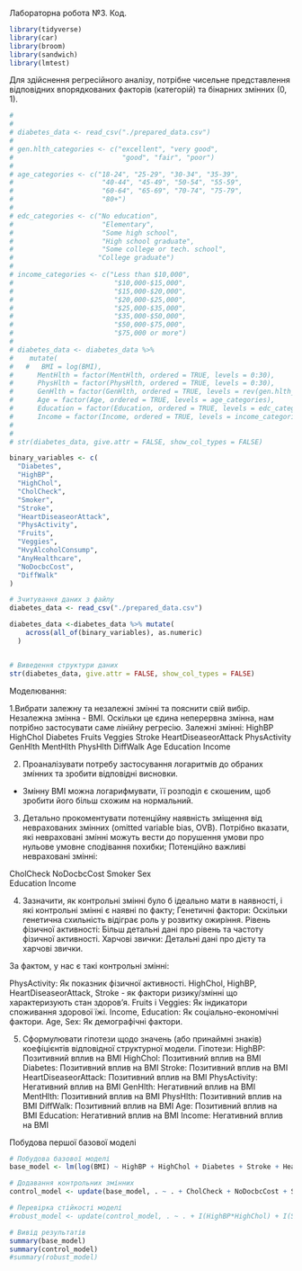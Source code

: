 Лабораторна робота №3. Код.

```r
library(tidyverse)
library(car)
library(broom)
library(sandwich)
library(lmtest)

```

Для здійснення регресійного аналізу, потрібне чисельне представлення відповідних впорядкованих факторів (категорій) та бінарних змінних (0, 1).

```r
# 
# 
# diabetes_data <- read_csv("./prepared_data.csv")
# 
# gen.hlth_categories <- c("excellent", "very good",
#                           "good", "fair", "poor")
#  
# age_categories <- c("18-24", "25-29", "30-34", "35-39",
#                      "40-44", "45-49", "50-54", "55-59",
#                      "60-64", "65-69", "70-74", "75-79",
#                      "80+")
#  
# edc_categories <- c("No education", 
#                      "Elementary", 
#                      "Some high school", 
#                      "High school graduate", 
#                      "Some college or tech. school", 
#                     "College graduate")
# 
# income_categories <- c("Less than $10,000",
#                         "$10,000-$15,000",
#                         "$15,000-$20,000",
#                         "$20,000-$25,000",
#                         "$25,000-$35,000",
#                         "$35,000-$50,000",
#                         "$50,000-$75,000",
#                         "$75,000 or more")
#  
# diabetes_data <- diabetes_data %>%
#    mutate(
#   #   BMI = log(BMI),
#      MentHlth = factor(MentHlth, ordered = TRUE, levels = 0:30),
#      PhysHlth = factor(PhysHlth, ordered = TRUE, levels = 0:30),
#      GenHlth = factor(GenHlth, ordered = TRUE, levels = rev(gen.hlth_categories)),
#      Age = factor(Age, ordered = TRUE, levels = age_categories),
#      Education = factor(Education, ordered = TRUE, levels = edc_categories),
#      Income = factor(Income, ordered = TRUE, levels = income_categories))
# 
# 
# str(diabetes_data, give.attr = FALSE, show_col_types = FALSE)

```


```r
binary_variables <- c(
  "Diabetes",
  "HighBP", 
  "HighChol", 
  "CholCheck", 
  "Smoker", 
  "Stroke", 
  "HeartDiseaseorAttack", 
  "PhysActivity", 
  "Fruits", 
  "Veggies",
  "HvyAlcoholConsump",
  "AnyHealthcare",
  "NoDocbcCost",
  "DiffWalk"
)

# Зчитування даних з файлу
diabetes_data <- read_csv("./prepared_data.csv")

diabetes_data <-diabetes_data %>% mutate(
    across(all_of(binary_variables), as.numeric)
  )


# Виведення структури даних
str(diabetes_data, give.attr = FALSE, show_col_types = FALSE)


```
Моделювання:

1.Вибрати залежну та незалежнi змiннi та пояснити свiй вибiр.
Незалежна змінна - BMI. Оскільки це єдина неперервна змінна, нам потрібно застосувати саме лінійну регресію.
Залежні змінні:
HighBP
HighChol
Diabetes
Fruits
Veggies
Stroke
HeartDiseaseorAttack
PhysActivity
GenHlth
MentHlth
PhysHlth
DiffWalk
Age
Education
Income

2. Проаналiзувати потребу застосування логаритмiв до обраних змiнних та зробити вiдповiднi висновки.
- Змінну BMI можна логарифмувати, її розподіл є скошеним, щоб зробити його більш схожим на нормальний.

3. Детально прокоментувати потенцiйну наявнiсть змiщення вiд неврахованих змiнних (omitted variable
bias, OVB). Потрiбно вказати, якi неврахованi змiннi можуть вести до порушення умови про нульове
умовне сподiвання похибки;
Потенційно важливі невраховані змінні:

CholCheck
NoDocbcCost
Smoker
Sex       
Education
Income

4. Зазначити, як контрольнi змiннi було б iдеально мати в наявностi, i якi контрольнi змiннi є наявнi
по факту;
Генетичні фактори: Оскільки генетична схильність відіграє роль у розвитку ожиріння.
Рівень фізичної активності: Більш детальні дані про рівень та частоту фізичної активності.
Харчові звички: Детальні дані про дієту та харчові звички.

За фактом, у нас є такі контрольні змінні:

PhysActivity: Як показник фізичної активності.
HighChol, HighBP, HeartDiseaseorAttack, Stroke - як фактори ризику/змінні що характеризують стан здоров'я.
Fruits і Veggies: Як індикатори споживання здорової їжі.
Income, Education: Як соціально-економічні фактори.
Age, Sex: Як демографічні фактори.

5. Сформулювати гiпотези щодо значень (або принаймнi знакiв) коефiцiєнтiв вiдповiдної структурної
модели. 
Гіпотези:
HighBP: Позитивний вплив на BMI
HighChol: Позитивний вплив на BMI
Diabetes: Позитивний вплив на BMI
Stroke: Позитивний вплив на BMI
HeartDiseaseorAttack: Позитивний вплив на BMI
PhysActivity: Негативний вплив на BMI
GenHlth: Негативний вплив на BMI
MentHlth: Позитивний вплив на BMI
PhysHlth: Позитивний вплив на BMI
DiffWalk: Позитивний вплив на BMI
Age: Позитивний вплив на BMI
Education: Негативний вплив на BMI
Income: Негативний вплив на BMI


Побудова першої базової моделі

```r

# Побудова базової моделі
base_model <- lm(log(BMI) ~ HighBP + HighChol + Diabetes + Stroke + HeartDiseaseorAttack + PhysActivity + GenHlth + DiffWalk + Age + Fruits + Veggies, data = diabetes_data)

# Додавання контрольних змінних
control_model <- update(base_model, . ~ . + CholCheck + NoDocbcCost + Smoker + Sex + MentHlth + PhysHlth + Education + Income)

# Перевірка стійкості моделі
#robust_model <- update(control_model, . ~ . + I(HighBP*HighChol) + I(Stroke * HeartDiseaseorAttack) + I(Fruits * Veggies))

# Вивід результатів
summary(base_model)
summary(control_model)
#summary(robust_model)

```



